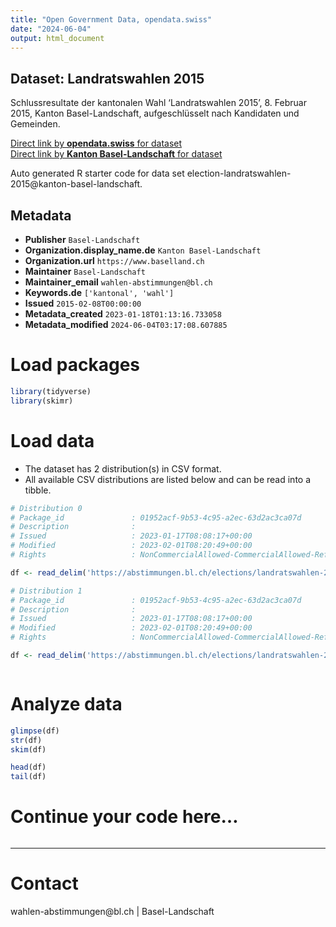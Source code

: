 ```yaml
---
title: "Open Government Data, opendata.swiss"
date: "2024-06-04"
output: html_document
---
```


## Dataset: Landratswahlen 2015

Schlussresultate der kantonalen Wahl 'Landratswahlen 2015', 8. Februar 2015, Kanton Basel-Landschaft, aufgeschlüsselt nach Kandidaten und Gemeinden.

[Direct link by **opendata.swiss** for dataset](https://opendata.swiss/de/dataset/landratswahlen-2015)<br>
[Direct link by **Kanton Basel-Landschaft** for dataset](https://abstimmungen.bl.ch/elections/landratswahlen-2015/data)

Auto generated R starter code for data set election-landratswahlen-2015@kanton-basel-landschaft.

## Metadata

- **Publisher** `Basel-Landschaft`
- **Organization.display_name.de** `Kanton Basel-Landschaft`
- **Organization.url** `https://www.baselland.ch`
- **Maintainer** `Basel-Landschaft`
- **Maintainer_email** `wahlen-abstimmungen@bl.ch`
- **Keywords.de** `['kantonal', 'wahl']`
- **Issued** `2015-02-08T00:00:00`
- **Metadata_created** `2023-01-18T01:13:16.733058`
- **Metadata_modified** `2024-06-04T03:17:08.607885`


# Load packages

```r

library(tidyverse)
library(skimr)

```

# Load data

-   The dataset has 2 distribution(s) in CSV format.
-   All available CSV distributions are listed below and can be read into a tibble.

```r

# Distribution 0
# Package_id               : 01952acf-9b53-4c95-a2ec-63d2ac3ca07d
# Description              : 
# Issued                   : 2023-01-17T08:08:17+00:00
# Modified                 : 2023-02-01T08:20:49+00:00
# Rights                   : NonCommercialAllowed-CommercialAllowed-ReferenceRequired

df <- read_delim('https://abstimmungen.bl.ch/elections/landratswahlen-2015/data-parties-csv')

# Distribution 1
# Package_id               : 01952acf-9b53-4c95-a2ec-63d2ac3ca07d
# Description              : 
# Issued                   : 2023-01-17T08:08:17+00:00
# Modified                 : 2023-02-01T08:20:49+00:00
# Rights                   : NonCommercialAllowed-CommercialAllowed-ReferenceRequired

df <- read_delim('https://abstimmungen.bl.ch/elections/landratswahlen-2015/data-csv')



```

# Analyze data

```r

glimpse(df)
str(df)
skim(df)

head(df)
tail(df)

```

# Continue your code here...

```r

```

------------------------------------------------------------------------

# Contact

wahlen-abstimmungen@bl.ch | Basel-Landschaft
